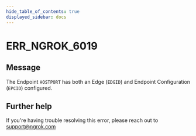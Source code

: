 ```yaml
---
hide_table_of_contents: true
displayed_sidebar: docs
---
```



# ERR_NGROK_6019

## Message

The Endpoint `HOSTPORT` has both an Edge (`EDGID`) and Endpoint Configuration (`EPCID`) configured.

<ErrorDetails error="err_ngrok_6019" />

## Further help

If you're having trouble resolving this error, please reach out to [support@ngrok.com](mailto:support@ngrok.com?subject=Help%20with%20ERR_NGROK_6019)
